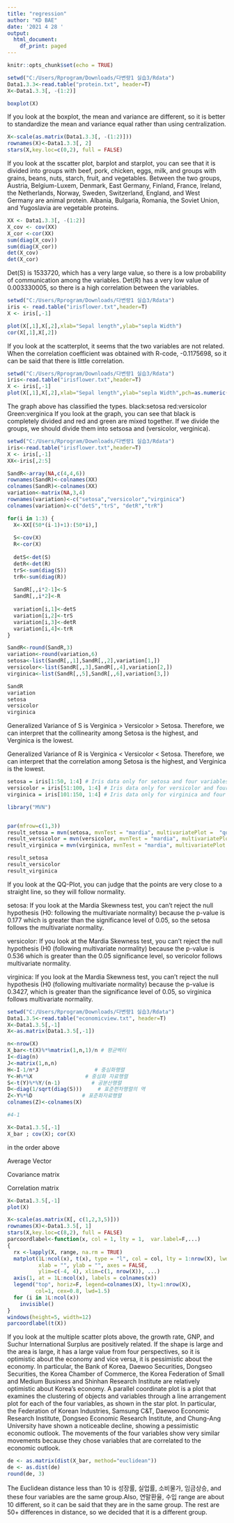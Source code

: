 ---
title: "regression"
author: "KD BAE"
date: '2021 4 28 '
output:
  html_document:
    df_print: paged
---


```{r setup, include=FALSE}
knitr::opts_chunk$set(echo = TRUE)
```


```{r 1-1}
setwd("C:/Users/Rprogram/Downloads/다변량1 실습3/Rdata")
Data1.3.3<-read.table("protein.txt", header=T)
X<-Data1.3.3[, -(1:2)]

boxplot(X)

```

If you look at the boxplot, the mean and variance are different, so it is better to standardize the mean and variance equal rather than using centralization.

```{r 1-2}
X<-scale(as.matrix(Data1.3.3[, -(1:2)]))
rownames(X)<-Data1.3.3[, 2]
stars(X,key.loc=c(0,2), full = FALSE)

```

If you look at the sscatter plot, barplot and starplot, you can see that it is divided into groups with beef, pork, chicken, eggs, milk, and groups with grains, beans, nuts, starch, fruit, and vegetables.
Between the two groups, Austria, Belgium-Luxem, Denmark, East Germany, Finland, France, Ireland, the Netherlands, Norway, Sweden, Switzerland, England, and West Germany are animal protein.
Albania, Bulgaria, Romania, the Soviet Union, and Yugoslavia are vegetable proteins.

```{r 1-3}
XX <- Data1.3.3[, -(1:2)]
X_cov <- cov(XX)
X_cor <-cor(XX)
sum(diag(X_cov))
sum(diag(X_cor))
det(X_cov)
det(X_cor)
```

Det(S) is 1533720, which has a very large value, so there is a low probability of communication among the variables.
Det(R) has a very low value of 0.003330005, so there is a high correlation between the variables.

```{r 2-1}
setwd("C:/Users/Rprogram/Downloads/다변량1 실습3/Rdata")
iris <- read.table("irisflower.txt",header=T)
X <- iris[,-1]

plot(X[,1],X[,2],xlab="Sepal length",ylab="sepla Width")
cor(X[,1],X[,2])
```
If you look at the scatterplot, it seems that the two variables are not related. When the correlation coefficient was obtained with R-code, -0.1175698, so it can be said that there is little correlation. 

```{r 2-2}
setwd("C:/Users/Rprogram/Downloads/다변량1 실습3/Rdata")
iris<-read.table("irisflower.txt",header=T)
X <- iris[,-1]
plot(X[,1],X[,2],xlab="Sepal length",ylab="sepla Width",pch=as.numeric(as.factor(X$group)), col=as.factor(X$group))

```

The graph above has classified the types.
black:setosa
red:versicolor
Green:verginica
If you look at the graph, you can see that black is completely divided and red and green are mixed together. If we divide the groups, we should divide them into setsosa and (versicolor, verginica).

```{r 2-3}
setwd("C:/Users/Rprogram/Downloads/다변량1 실습3/Rdata")
iris<-read.table("irisflower.txt",header=T)
X <- iris[,-1]
XX<-iris[,2:5]

SandR<-array(NA,c(4,4,6))
rownames(SandR)<-colnames(XX)
colnames(SandR)<-colnames(XX)
variation<-matrix(NA,3,4)
rownames(variation)<-c("setosa","versicolor","virginica")
colnames(variation)<-c("detS","trS", "detR","trR")

for(i in 1:3) {
  X<-XX[(50*(i-1)+1):(50*i),]
  
  S<-cov(X)
  R<-cor(X)
  
  detS<-det(S)
  detR<-det(R)
  trS<-sum(diag(S))
  trR<-sum(diag(R))
  
  SandR[,,i*2-1]<-S
  SandR[,,i*2]<-R
  
  variation[i,1]<-detS
  variation[i,2]<-trS
  variation[i,3]<-detR
  variation[i,4]<-trR
}

SandR<-round(SandR,3)
variation<-round(variation,6)
setosa<-list(SandR[,,1],SandR[,,2],variation[1,])
versicolor<-list(SandR[,,3],SandR[,,4],variation[2,])
virginica<-list(SandR[,,5],SandR[,,6],variation[3,])

SandR
variation
setosa
versicolor
virginica

```

Generalized Variance of S is Verginica > Versicolor > Setosa. Therefore, we can interpret that the collinearity among Setosa is the highest, and Verginica is the lowest.

Generalized Variance of R is Verginica < Versicolor < Setosa. Therefore, we can interpret that the correlation among Setosa is the highest, and Verginica is the lowest.

```{r 3}
setosa = iris[1:50, 1:4] # Iris data only for setosa and four variables
versicolor = iris[51:100, 1:4] # Iris data only for versicolor and four variables
virginica = iris[101:150, 1:4] # Iris data only for virginica and four variables

library("MVN")


par(mfrow=c(1,3))
result_setosa = mvn(setosa, mvnTest = "mardia", multivariatePlot =  "qq")
result_versicolor = mvn(versicolor, mvnTest = "mardia", multivariatePlot =  "qq")
result_virginica = mvn(virginica, mvnTest = "mardia", multivariatePlot =  "qq")

result_setosa
result_versicolor
result_virginica
```

If you look at the QQ-Plot, you can judge that the points are very close to a straight line, so they will follow normality.

setosa:
If you look at the Mardia Skewness test, you can't reject the null hypothesis (H0: following the multivariate normality) because the p-value is 0.177 which is greater than the significance level of 0.05, so the setosa follows the multivariate normality.

versicolor:
If you look at the Mardia Skewness test, you can't reject the null hypothesis (H0 (following multivariate normality) because the p-value is 0.536 which is greater than the 0.05 significance level, so vericolor follows multivariate normality.

virginica:
If you look at the Mardia Skewness test, you can't reject the null hypothesis (H0 (following multivariate normality) because the p-value is 0.3427, which is greater than the significance level of 0.05, so virginica follows multivariate normality.
```{r 4}

setwd("C:/Users/Rprogram/Downloads/다변량1 실습3/Rdata")
Data1.3.5<-read.table("economicview.txt", header=T)
X<-Data1.3.5[,-1]
X<-as.matrix(Data1.3.5[,-1])

n<-nrow(X)
X_bar<-t(X)%*%matrix(1,n,1)/n # 평균벡터
I<-diag(n)
J<-matrix(1,n,n)
H<-I-1/n*J                  # 중심화행렬
Y<-H%*%X                 # 중심화 자료행렬
S<-t(Y)%*%Y/(n-1)          # 공분산행렬 
D<-diag(1/sqrt(diag(S)))     # 표준편차행렬의 역
Z<-Y%*%D                # 표준화자료행렬
colnames(Z)<-colnames(X)

#4-1

X<-Data1.3.5[,-1]
X_bar ; cov(X); cor(X)


```
in the order above

Average Vector

Covariance matrix

Correlation matrix

```{r 4-2}
X<-Data1.3.5[,-1]
plot(X)

X<-scale(as.matrix(X[, c(1,2,3,5)]))
rownames(X)<-Data1.3.5[, 1]
stars(X,key.loc=c(8,2), full = FALSE)
parcoordlabel<-function(x, col = 1, lty = 1,  var.label=F,...) 
{
  rx <-lapply(X, range, na.rm = TRUE)
  matplot(1L:ncol(x), t(x), type = "l", col = col, lty = 1:nrow(X), lwd=1.5,
          xlab = "", ylab = "", axes = FALSE, 
          ylim=c(-4, 4), xlim=c(1, nrow(X)), ...)
  axis(1, at = 1L:ncol(x), labels = colnames(x))
  legend("top", horiz=F, legend=colnames(X), lty=1:nrow(X), 
         col=1, cex=0.8, lwd=1.5)
  for (i in 1L:ncol(x))
    invisible()
}
windows(height=5, width=12)
parcoordlabel(t(X))

```

If you look at the multiple scatter plots above, the growth rate, GNP, and Suchur International Surplus are positively related.
If the shape is large and the area is large, it has a large value from four perspectives, so it is optimistic about the economy and vice versa, it is pessimistic about the economy. In particular, the Bank of Korea, Daewoo Securities, Dongseo Securities, the Korea Chamber of Commerce, the Korea Federation of Small and Medium Business and Shinhan Research Institute are relatively optimistic about Korea's economy.
A parallel coordinate plot is a plot that examines the clustering of objects and variables through a line arrangement plot for each of the four variables, as shown in the star plot. In particular, the Federation of Korean Industries, Samsung C&T, Daewoo Economic Research Institute, Dongseo Economic Research Institute, and Chung-Ang University have shown a noticeable decline, showing a pessimistic economic outlook. The movements of the four variables show very similar movements because they chose variables that are correlated to the economic outlook.

```{r 4-3}
de <- as.matrix(dist(X_bar, method="euclidean"))
de <- as.dist(de)
round(de, 3)
```

The Euclidean distance less than 10 is 성장률, 실업률, 소비물가, 임금상승, and these four variables are the same group.Also, 연말환율, 수입 range are about 10 different, so it can be said that they are in the same group. The rest are 50+ differences in distance, so we decided that it is a different group.

